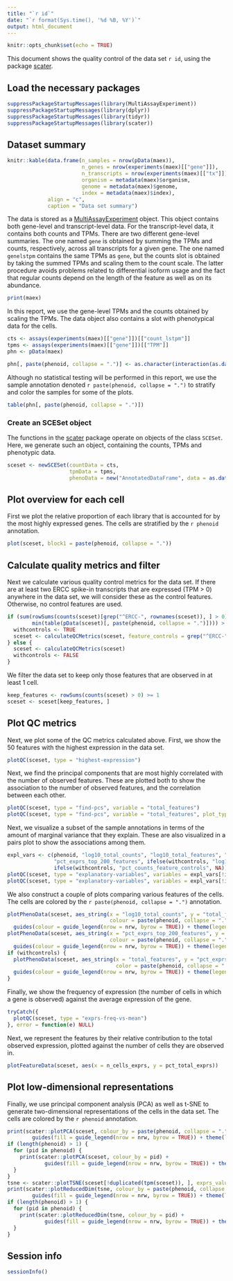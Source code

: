 ```yaml
---
title: "`r id`"
date: "`r format(Sys.time(), '%d %B, %Y')`"
output: html_document
---
```


```r
knitr::opts_chunk$set(echo = TRUE)
```

This document shows the quality control of the data set `r id`, using the
package
[scater](https://www.bioconductor.org/packages/release/bioc/html/scater.html).

## Load the necessary packages

```r
suppressPackageStartupMessages(library(MultiAssayExperiment))
suppressPackageStartupMessages(library(dplyr))
suppressPackageStartupMessages(library(tidyr))
suppressPackageStartupMessages(library(scater))
```

## Dataset summary

```r
knitr::kable(data.frame(n_samples = nrow(pData(maex)), 
                        n_genes = nrow(experiments(maex)[["gene"]]),
                        n_transcripts = nrow(experiments(maex)[["tx"]]),
                        organism = metadata(maex)$organism,
                        genome = metadata(maex)$genome,
                        index = metadata(maex)$index),
             align = "c",
             caption = "Data set summary")
```


The data is stored as a
[MultiAssayExperiment](https://bioconductor.org/packages/devel/bioc/html/MultiAssayExperiment.html)
object. This object contains both gene-level and transcript-level data. For the
transcript-level data, it contains both counts and TPMs. There are two different
gene-level summaries. The one named `gene` is obtained by summing the TPMs and
counts, respectively, across all transcripts for a given gene. The one named
`genelstpm` contains the same TPMs as `gene`, but the counts slot is obtained by
taking the summed TPMs and scaling them to the count scale. The latter procedure
avoids problems related to differential isoform usage and the fact that regular
counts depend on the length of the feature as well as on its abundance.

```r
print(maex)
```

In this report, we use the gene-level TPMs and the counts obtained by scaling 
the TPMs. The data object also contains a slot with phenotypical data for the
cells.

```r
cts <- assays(experiments(maex)[["gene"]])[["count_lstpm"]]
tpms <- assays(experiments(maex)[["gene"]])[["TPM"]]
phn <- pData(maex)

phn[, paste(phenoid, collapse = ".")] <- as.character(interaction(as.data.frame(phn[, phenoid])))
```

Although no statistical testing will be performed in this report, we use the 
sample annotation denoted ``r paste(phenoid, collapse = ".")`` to stratify and
color the samples for some of the plots.

```r
table(phn[, paste(phenoid, collapse = ".")])
```


### Create an SCESet object

The functions in the
[scater](https://www.bioconductor.org/packages/release/bioc/html/scater.html)
package operate on objects of the class `SCESet`. Here, we generate such an
object, containing the counts, TPMs and phenotypic data.

```r
sceset <- newSCESet(countData = cts, 
                    tpmData = tpms,
                    phenoData = new("AnnotatedDataFrame", data = as.data.frame(phn)))
```

## Plot overview for each cell

First we plot the relative proportion of each library that is accounted for by
the most highly expressed genes. The cells are stratified by the ``r phenoid``
annotation.

```r
plot(sceset, block1 = paste(phenoid, collapse = "."))
```

## Calculate quality metrics and filter

Next we calculate various quality control metrics for the data set. If there are
at least two ERCC spike-in transcripts that are expressed (TPM > 0) anywhere in
the data set, we will consider these as the control features. Otherwise, no
control features are used.

```r
if (sum(rowSums(counts(sceset)[grep("^ERCC-", rownames(sceset)), ] > 0) > 
        min(table(pData(sceset)[, paste(phenoid, collapse = ".")]))) > 1) {
  withcontrols <- TRUE
  sceset <- calculateQCMetrics(sceset, feature_controls = grep("^ERCC-", rownames(sceset)))
} else {
  sceset <- calculateQCMetrics(sceset)
  withcontrols <- FALSE
}
```

We filter the data set to keep only those features that are observed in at least 1 cell. 

```r
keep_features <- rowSums(counts(sceset) > 0) >= 1
sceset <- sceset[keep_features, ]
```

## Plot QC metrics

Next, we plot some of the QC metrics calculated above. First, we show the 50
features with the highest expression in the data set.

```r
plotQC(sceset, type = "highest-expression")
```

Next, we find the principal components that are most highly correlated with the 
number of observed features. These are plotted both to show the association to
the number of observed features, and the correlation between each other.

```r
plotQC(sceset, type = "find-pcs", variable = "total_features")
plotQC(sceset, type = "find-pcs", variable = "total_features", plot_type = "pairs-pcs")
```

Next, we visualize a subset of the sample annotations in terms of the amount of
marginal variance that they explain. These are also visualized in a pairs plot
to show the associations among them.

```r
expl_vars <- c(phenoid, "log10_total_counts", "log10_total_features", "pct_dropout",
               "pct_exprs_top_200_features", ifelse(withcontrols, "log10_counts_feature_controls", NA),
               ifelse(withcontrols, "pct_counts_feature_controls", NA))
plotQC(sceset, type = "explanatory-variables", variables = expl_vars[!is.na(expl_vars)])
plotQC(sceset, type = "explanatory-variables", variables = expl_vars[!is.na(expl_vars)], method = "pairs")
```

We also construct a couple of plots comparing various features of the cells. The
cells are colored by the ``r paste(phenoid, collapse = ".")`` annotation.

```r
plotPhenoData(sceset, aes_string(x = "log10_total_counts", y = "total_features",
                                 colour = paste(phenoid, collapse = "."))) + 
  guides(colour = guide_legend(nrow = nrw, byrow = TRUE)) + theme(legend.position = lps)
plotPhenoData(sceset, aes_string(x = "pct_exprs_top_200_features", y = "total_features", 
                                 colour = paste(phenoid, collapse = "."))) + 
  guides(colour = guide_legend(nrow = nrw, byrow = TRUE)) + theme(legend.position = lps)
if (withcontrols) {
  plotPhenoData(sceset, aes_string(x = "total_features", y = "pct_exprs_feature_controls", 
                                   color = paste(phenoid, collapse = "."))) + 
  guides(colour = guide_legend(nrow = nrw, byrow = TRUE)) + theme(legend.position = lps)
}
```

Finally, we show the frequency of expression (the number of cells in which a
gene is observed) against the average expression of the gene.

```r
tryCatch({
  plotQC(sceset, type = "exprs-freq-vs-mean")
}, error = function(e) NULL)
```

Next, we represent the features by their relative contribution to the total
observed expression, plotted against the number of cells they are observed in.

```r
plotFeatureData(sceset, aes(x = n_cells_exprs, y = pct_total_exprs))
```


## Plot low-dimensional representations

Finally, we use principal component analysis (PCA) as well as t-SNE to generate
two-dimensional representations of the cells in the data set. The cells are
colored by the ``r phenoid`` annotation.

```r
print(scater::plotPCA(sceset, colour_by = paste(phenoid, collapse = ".")) + 
        guides(fill = guide_legend(nrow = nrw, byrow = TRUE)) + theme(legend.position = lps))
if (length(phenoid) > 1) {
  for (pid in phenoid) {
    print(scater::plotPCA(sceset, colour_by = pid) + 
            guides(fill = guide_legend(nrow = nrw, byrow = TRUE)) + theme(legend.position = lps))
  }
}
tsne <- scater::plotTSNE(sceset[!duplicated(tpm(sceset)), ], exprs_values = "tpm", return_SCESet = TRUE)
print(scater::plotReducedDim(tsne, colour_by = paste(phenoid, collapse = ".")) + 
        guides(fill = guide_legend(nrow = nrw, byrow = TRUE)) + theme(legend.position = lps))
if (length(phenoid) > 1) {
  for (pid in phenoid) {
    print(scater::plotReducedDim(tsne, colour_by = pid) + 
            guides(fill = guide_legend(nrow = nrw, byrow = TRUE)) + theme(legend.position = lps))
  }
}
```

## Session info

```r
sessionInfo()
```

